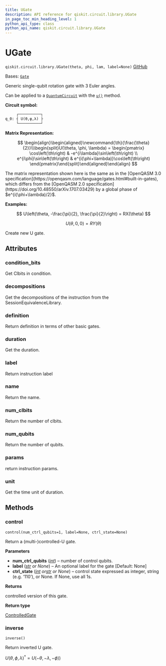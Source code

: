 ```yaml
---
title: UGate
description: API reference for qiskit.circuit.library.UGate
in_page_toc_min_heading_level: 1
python_api_type: class
python_api_name: qiskit.circuit.library.UGate
---
```


# UGate

<span id="qiskit.circuit.library.UGate" />

`qiskit.circuit.library.UGate(theta, phi, lam, label=None)` [GitHub](https://github.com/qiskit/qiskit/tree/stable/0.25/qiskit/circuit/library/standard_gates/u.py "view source code")

Bases: [`Gate`](qiskit.circuit.Gate "qiskit.circuit.gate.Gate")

Generic single-qubit rotation gate with 3 Euler angles.

Can be applied to a [`QuantumCircuit`](qiskit.circuit.QuantumCircuit "qiskit.circuit.QuantumCircuit") with the [`u()`](qiskit.circuit.QuantumCircuit#u "qiskit.circuit.QuantumCircuit.u") method.

**Circuit symbol:**

```python
     ┌──────────┐
q_0: ┤ U(ϴ,φ,λ) ├
     └──────────┘
```

**Matrix Representation:**

$$
 \begin{align}\begin{aligned}\newcommand{\th}{\frac{\theta}{2}}\\\begin{split}U(\theta, \phi, \lambda) =
    \begin{pmatrix}
        \cos\left(\th\right)          & -e^{i\lambda}\sin\left(\th\right) \\
        e^{i\phi}\sin\left(\th\right) & e^{i(\phi+\lambda)}\cos\left(\th\right)
    \end{pmatrix}\end{split}\end{aligned}\end{align} 
$$

<Admonition title="Note" type="note">
  The matrix representation shown here is the same as in the [OpenQASM 3.0 specification](https://openqasm.com/language/gates.html#built-in-gates), which differs from the [OpenQASM 2.0 specification](https://doi.org/10.48550/arXiv.1707.03429) by a global phase of $e^{i(\phi+\lambda)/2}$.
</Admonition>

**Examples:**

$$
U\left(\theta, -\frac{\pi}{2}, \frac{\pi}{2}\right) = RX(\theta)
$$

$$
U(\theta, 0, 0) = RY(\theta)
$$

Create new U gate.

## Attributes

<span id="qiskit.circuit.library.UGate.condition_bits" />

### condition\_bits

Get Clbits in condition.

<span id="qiskit.circuit.library.UGate.decompositions" />

### decompositions

Get the decompositions of the instruction from the SessionEquivalenceLibrary.

<span id="qiskit.circuit.library.UGate.definition" />

### definition

Return definition in terms of other basic gates.

<span id="qiskit.circuit.library.UGate.duration" />

### duration

Get the duration.

<span id="qiskit.circuit.library.UGate.label" />

### label

Return instruction label

<span id="qiskit.circuit.library.UGate.name" />

### name

Return the name.

<span id="qiskit.circuit.library.UGate.num_clbits" />

### num\_clbits

Return the number of clbits.

<span id="qiskit.circuit.library.UGate.num_qubits" />

### num\_qubits

Return the number of qubits.

<span id="qiskit.circuit.library.UGate.params" />

### params

return instruction params.

<span id="qiskit.circuit.library.UGate.unit" />

### unit

Get the time unit of duration.

## Methods

### control

<span id="qiskit.circuit.library.UGate.control" />

`control(num_ctrl_qubits=1, label=None, ctrl_state=None)`

Return a (multi-)controlled-U gate.

**Parameters**

*   **num\_ctrl\_qubits** ([*int*](https://docs.python.org/3/library/functions.html#int "(in Python v3.12)")) – number of control qubits.
*   **label** ([*str*](https://docs.python.org/3/library/stdtypes.html#str "(in Python v3.12)") *or None*) – An optional label for the gate \[Default: None]
*   **ctrl\_state** ([*int*](https://docs.python.org/3/library/functions.html#int "(in Python v3.12)")  *or*[*str*](https://docs.python.org/3/library/stdtypes.html#str "(in Python v3.12)") *or None*) – control state expressed as integer, string (e.g. ‘110’), or None. If None, use all 1s.

**Returns**

controlled version of this gate.

**Return type**

[ControlledGate](qiskit.circuit.ControlledGate "qiskit.circuit.ControlledGate")

### inverse

<span id="qiskit.circuit.library.UGate.inverse" />

`inverse()`

Return inverted U gate.

$U(\theta,\phi,\lambda)^{\dagger} =U(-\theta,-\lambda,-\phi)$)

